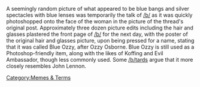A seemingly random picture of what appeared to be blue bangs and silver spectacles with blue lenses was temporarily the talk of [[/b/]] as it was quickly photoshopped onto the face of the woman in the picture of the thread's original post. Approximately three dozen picture edits including the hair and glasses plastered the front page of [[/b/]] for the next day, with the poster of the original hair and glasses picture, upon being pressed for a name, stating that it was called Blue Ozzy, after Ozzy Osborne. Blue Ozzy is still used as a Photoshop-friendly item, along with the likes of Koffing and Evil Ambassador, though less commonly used. Some [[/b/]]tards argue that it more closely resembles John Lennon.

[[Category:Memes & Terms]]
